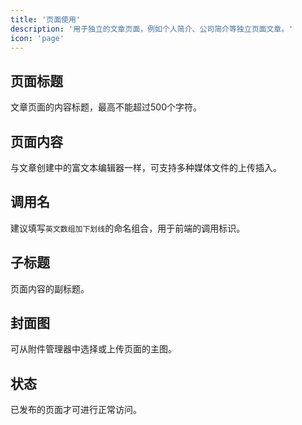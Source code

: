 ```yaml
---
title: '页面使用'
description: '用于独立的文章页面，例如个人简介、公司简介等独立页面文章。'
icon: 'page'
---
```


## 页面标题

文章页面的内容标题，最高不能超过500个字符。

## 页面内容

与文章创建中的富文本编辑器一样，可支持多种媒体文件的上传插入。

## 调用名

建议填写`英文数组加下划线`的命名组合，用于前端的调用标识。

## 子标题

页面内容的副标题。

## 封面图 

可从附件管理器中选择或上传页面的主图。

## 状态

已发布的页面才可进行正常访问。

